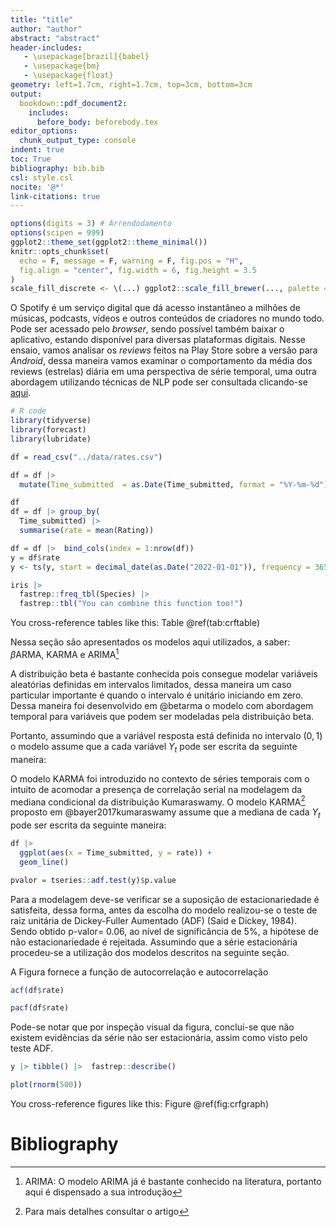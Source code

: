 ```yaml
---
title: "title"
author: "author"
abstract: "abstract"
header-includes:
   - \usepackage[brazil]{babel}
   - \usepackage{bm}
   - \usepackage{float}
geometry: left=1.7cm, right=1.7cm, top=3cm, bottom=3cm
output:
  bookdown::pdf_document2:
    includes:
      before_body: beforebody.tex
editor_options:
  chunk_output_type: console
indent: true
toc: True
bibliography: bib.bib 
csl: style.csl
nocite: '@*'
link-citations: true
---
```





```r

options(digits = 3) # Arrendodamento
options(scipen = 999)
ggplot2::theme_set(ggplot2::theme_minimal())
knitr::opts_chunk$set(
  echo = F, message = F, warning = F, fig.pos = "H",
  fig.align = "center", fig.width = 6, fig.height = 3.5
)
scale_fill_discrete <- \(...) ggplot2::scale_fill_brewer(..., palette = "Set2")
```


\section{Introdução}
O Spotify é um serviço digital que dá acesso instantâneo a milhões de músicas, podcasts, vídeos e outros conteúdos de criadores no mundo todo. Pode ser acessado pelo *browser*, sendo possível também baixar o aplicativo, estando disponível para diversas plataformas digitais. 
Nesse ensaio, vamos analisar os *reviews* feitos na Play Store sobre a versão para *Android*, dessa maneira vamos examinar o comportamento da média dos reviews (estrelas) diária em uma perspectiva de série temporal, uma outra abordagem utilizando técnicas de NLP pode ser consultada clicando-se [aqui](https://github.com/AlissonRP/SpotifyReviews/blob/main/report.pdf).

```r
# R code
library(tidyverse)
library(forecast)
library(lubridate)

df = read_csv("../data/rates.csv")

df = df |>
  mutate(Time_submitted  = as.Date(Time_submitted, format = "%Y-%m-%d"))

df
df = df |> group_by(
  Time_submitted) |>
  summarise(rate = mean(Rating))

df = df |>  bind_cols(index = 1:nrow(df))
y = df$rate
y <- ts(y, start = decimal_date(as.Date("2022-01-01")), frequency = 365)
```
```r

iris |>
  fastrep::freq_tbl(Species) |>
  fastrep::tbl("You can combine this function too!")
```
You cross-reference tables like this: Table \@ref(tab:crftable)

\section{Metodologia}
Nessa seção são apresentados os modelos aqui utilizados, a saber: $\beta$ARMA, KARMA e ARIMA^[ARIMA: O modelo ARIMA já é bastante conhecido na literatura, portanto aqui é dispensado a sua introdução]

\subsection{Modelo $\beta$ARMA}
A distribuição beta é bastante conhecida pois consegue modelar variáveis aleatórias definidas em intervalos limitados, dessa maneira um caso particular importante é quando o intervalo é unitário iniciando em zero. Dessa maneira foi desenvolvido em @betarma o modelo com abordagem temporal para variáveis que podem ser modeladas pela distribuição beta.

Portanto, assumindo que a variável resposta está definida no intervalo $(0,1)$ o modelo assume que a cada variável $Y_t$ pode ser escrita da seguinte maneira:

\begin{align}
g(\mu_t)=\alpha+x_t^{T}\beta+\sum_{i=1}^{p}\varphi_i[g(y_{t-i})-x_{t-1}^{T}\beta]+\sum_{j=1}^{q}\theta_{j}r_{t-j}
\end{align}


\subsection{Modelo KARMA}
O modelo KARMA foi introduzido no contexto de séries temporais com o intuito de acomodar a presença de correlação serial na modelagem da mediana condicional da distribuição Kumaraswamy. O modelo KARMA^[Para mais detalhes consultar o artigo] proposto em @bayer2017kumaraswamy assume que a mediana de cada $Y_t$ pode ser escrita da seguinte maneira:

\begin{align}
g(\mu_t)=\alpha+x_t^{T}\beta+\sum_{i=1}^{p}\varphi_i[g(y_{t-i})-x_{t-1}^{T}\beta]+\sum_{j=1}^{q}\theta_{j}r_{t-j}
\end{align}


\section{Análise Descritiva}

```r
df |>
  ggplot(aes(x = Time_submitted, y = rate)) +
  geom_line()

```
```r
pvalor = tseries::adf.test(y)$p.value
```



Para a modelagem deve-se verificar se a suposição de estacionariedade  é satisfeita, dessa forma, antes da escolha do modelo realizou-se o teste de raiz unitária de Dickey-Fuller Aumentado (ADF) (Said e Dickey, 1984). Sendo obtido p-valor= 0.06, ao nível de significância de  5%, a hipótese  de não  estacionariedade  é rejeitada. Assumindo que a série estacionária procedeu-se a utilização dos modelos descritos na seguinte  seção. 

A Figura fornece a função de autocorrelação e autocorrelação 
```r
acf(df$rate) 

```


```r
pacf(df$rate) 

```
Pode-se notar que por inspeção visual da figura, conclui-se que não existem evidências da série não ser estacionária, assim como visto pelo teste ADF.


```r
y |> tibble() |>  fastrep::describe()
```


\section{Ajuste dos Modelos}


```r
plot(rnorm(500))
```

\section{Desenvolvimento}


\section{Conclusão}

You cross-reference figures like this: Figure \@ref(fig:crfgraph)


# Bibliography



